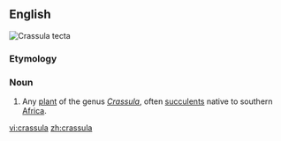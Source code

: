 {{also|Crassula}}
==English==
[[Image:Crassula tecta.jpg|thumb|''Crassula tecta'']]
{{wikipedia}}
{{wikispecies}}
===Etymology===
{{rfe}}
===Noun===
{{en-noun}}

# {{botany}} Any [[plant]] of the genus ''[[Crassula]]'', often [[succulent]]s native to southern [[Africa]].

[[vi:crassula]]
[[zh:crassula]]